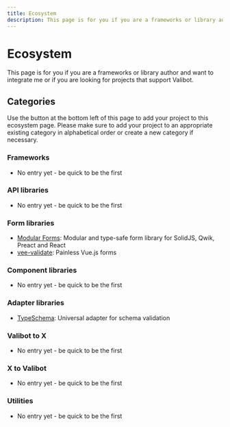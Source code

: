 ```yaml
---
title: Ecosystem
description: This page is for you if you are a frameworks or library author and want to integrate me or if you are looking for projects that support Valibot.
---
```


# Ecosystem

This page is for you if you are a frameworks or library author and want to integrate me or if you are looking for projects that support Valibot.

## Categories

Use the button at the bottom left of this page to add your project to this ecosystem page. Please make sure to add your project to an appropriate existing category in alphabetical order or create a new category if necessary.

### Frameworks

- No entry yet - be quick to be the first

### API libraries

- No entry yet - be quick to be the first

### Form libraries

- [Modular Forms](https://modularforms.dev/): Modular and type-safe form library for SolidJS, Qwik, Preact and React
- [vee-validate](https://vee-validate.logaretm.com/v4/): Painless Vue.js forms

### Component libraries

- No entry yet - be quick to be the first

### Adapter libraries

- [TypeSchema](https://typeschema.com/): Universal adapter for schema validation

### Valibot to X

- No entry yet - be quick to be the first

### X to Valibot

- No entry yet - be quick to be the first

### Utilities

- No entry yet - be quick to be the first
